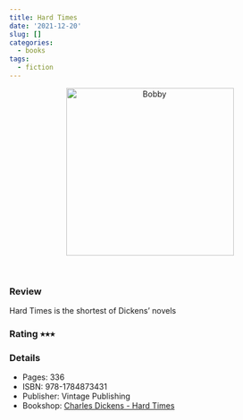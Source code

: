 ```yaml
---
title: Hard Times
date: '2021-12-20'
slug: []
categories:
  - books
tags:
  - fiction
---
```


<center>
<img src="Charles Dickens - Hard Times.jpg" 
alt="Bobby" class="center" height="300">
</center>
<br>

### Review

Hard Times is the shortest of Dickens' novels 






### Rating &#11089;&#11089;&#11089;

### Details

* Pages: 336
* ISBN: 978-1784873431
* Publisher: Vintage Publishing
* Bookshop: [Charles Dickens - Hard Times](https://uk.bookshop.org/a/9445/9781784873431)
